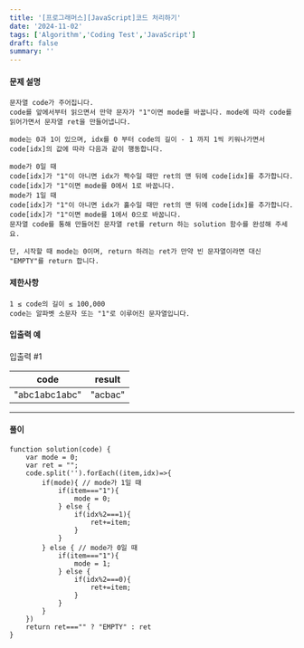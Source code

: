 ```yaml
---
title: '[프로그래머스][JavaScript]코드 처리하기'
date: '2024-11-02'
tags: ['Algorithm','Coding Test','JavaScript']
draft: false
summary: ''
---
```

#### 문제 설명
    문자열 code가 주어집니다.
    code를 앞에서부터 읽으면서 만약 문자가 "1"이면 mode를 바꿉니다. mode에 따라 code를 읽어가면서 문자열 ret을 만들어냅니다.
    
    mode는 0과 1이 있으며, idx를 0 부터 code의 길이 - 1 까지 1씩 키워나가면서 code[idx]의 값에 따라 다음과 같이 행동합니다.
    
    mode가 0일 때
    code[idx]가 "1"이 아니면 idx가 짝수일 때만 ret의 맨 뒤에 code[idx]를 추가합니다.
    code[idx]가 "1"이면 mode를 0에서 1로 바꿉니다.
    mode가 1일 때
    code[idx]가 "1"이 아니면 idx가 홀수일 때만 ret의 맨 뒤에 code[idx]를 추가합니다.
    code[idx]가 "1"이면 mode를 1에서 0으로 바꿉니다.
    문자열 code를 통해 만들어진 문자열 ret를 return 하는 solution 함수를 완성해 주세요.
    
    단, 시작할 때 mode는 0이며, return 하려는 ret가 만약 빈 문자열이라면 대신 "EMPTY"를 return 합니다.   
#### 제한사항
````
1 ≤ code의 길이 ≤ 100,000
code는 알파벳 소문자 또는 "1"로 이루어진 문자열입니다.
````
#### 입출력 예
입출력 #1

| code	 | result |
|----|-------|
| "abc1abc1abc"	 | "acbac"	 |

---
#### 풀이
````
function solution(code) {
    var mode = 0;
    var ret = "";
    code.split('').forEach((item,idx)=>{
        if(mode){ // mode가 1일 때
            if(item==="1"){
                mode = 0; 
            } else {
                if(idx%2===1){
                    ret+=item;
                }
            }
        } else { // mode가 0일 때
            if(item==="1"){
                mode = 1; 
            } else {
                if(idx%2===0){
                    ret+=item;
                }
            }
        }
    })
    return ret==="" ? "EMPTY" : ret
}
````